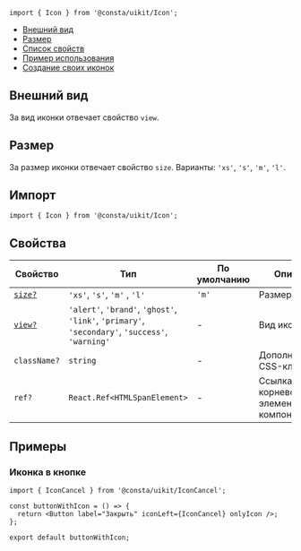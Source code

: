 

```tsx
import { Icon } from '@consta/uikit/Icon';
```

<MdxMenu>

- [Внешний вид](#внешний-вид)
- [Размер](#размер)
- [Список свойств](#свойства)
- [Пример использования](#примеры)
- [Создание своих иконок](##LIBS.LIB.STAND/lib:uikit/stand:components-icon-stable)

</MdxMenu>

## Внешний вид

За вид иконки отвечает свойство `view`.

<IconExampleView />

## Размер

За размер иконки отвечает свойство `size`. Варианты: `'xs'`, `'s'`, `'m'`, `'l'`.

<IconExampleSize />

## Импорт

```tsx
import { Icon } from '@consta/uikit/Icon';
```

## Свойства

| Свойство                | Тип                                                                                             | По умолчанию | Описание                                  |
| ----------------------- | ----------------------------------------------------------------------------------------------- | ------------ | ----------------------------------------- |
| [`size?` ](#размер)     | `'xs'`, `'s'`, `'m'` , `'l'`                                                                    | `'m'`        | Размер                                    |
| [`view?`](#внешний-вид) | `'alert'`, `'brand'`, `'ghost'`, `'link'`, `'primary'`, `'secondary'`, `'success'`, `'warning'` | -            | Вид иконки                                |
| `className?`            | `string`                                                                                        | -            | Дополнительный CSS-класс                  |
| `ref?`                  | `React.Ref<HTMLSpanElement>`                                                                    | -            | Ссылка на корневой DOM-элемент компонента |

## Примеры

### Иконка в кнопке

```tsx
import { IconCancel } from '@consta/uikit/IconCancel';

const buttonWithIcon = () => {
  return <Button label="Закрыть" iconLeft={IconCancel} onlyIcon />;
};

export default buttonWithIcon;
```
